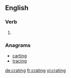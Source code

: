 ==English==

===Verb===
{{head|en}}

# {{present participle of|crate}}

===Anagrams===
* [[carting#English|carting]]
* [[tracing#English|tracing]]

[[de:crating]]
[[fr:crating]]
[[vi:crating]]